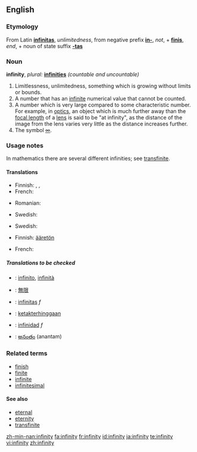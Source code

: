==English==

===Etymology===
From Latin '''[[infinitas]]''', ''unlimitedness'', from negative prefix '''[[in-]]''', ''not'', + '''[[finis]]''', ''end'', + noun of state suffix '''[[-tas]]'''

===Noun===
'''infinity''',  ''plural:'' '''[[infinities]]''' ''(countable and uncountable)''

# Limitlessness, unlimitedness, something which is growing without limits or bounds.
# A number that has an [[infinite]] numerical value that cannot be counted.
# A number which is very large compared to some characteristic number.  For example, in [[optics]], an object which is much further away than the [[focal length]] of a [[lens]] is said to be "at infinity", as the distance of the image from the lens varies very little as the distance increases further.
# The symbol [[∞]].

===Usage notes===
In mathematics there are several different infinities; see [[transfinite]].

====Translations====
{{rfc-level|Translations at L4+ not in L3 POS section}}
{{trans-top|Limitlessness, unlimitedness, something which is growing without limits or bounds}}
* Finnish: {{t|fi|loputtomuus}}, {{t|fi|äärettömyys}}, {{t|fi|rajattomuus}}
* French: {{t|fr|infinité|f}}
{{trans-mid}}
* Romanian: {{t|ro|infinitate|f}}
{{trans-bottom}}

{{trans-top|A number that has an infinite, uncountable numerical value}}
{{trans-mid}}
* Swedish: {{t|sv|oändlighet|c}}
{{trans-bottom}}

{{trans-top|A number which is very large compared to some characteristic number}}

{{trans-mid}}
* Swedish: {{t|sv|oändlighet|c}}
{{trans-bottom}}

{{trans-top|The symbol ∞}}
* Finnish: [[ääretön]]
{{trans-mid}}
* French: {{t|fr|infini}} {{g|French}}
{{trans-bottom}}

=====Translations to be checked=====
{{checktrans}}
{{top}}
* {{ttbc|Italian}}: [[infinito]], [[infinità]]
* {{ttbc|Japanese}}: [[無限]]
* {{ttbc|Latin}}: [[infinitas]] ''f''
{{mid}}
* {{ttbc|Malay}}: [[ketakterhinggaan]]
* {{ttbc|Spanish}}: [[infinidad]] ''f''
* {{ttbc|Telugu}}: [[అనంతం]] (anantam)
{{bottom}}

===Related terms===
* [[finish]]
* [[finite]]
* [[infinite]]
* [[infinitesimal]]

====See also====
* [[eternal]]
* [[eternity]]
* [[transfinite]]

[[zh-min-nan:infinity]]
[[fa:infinity]]
[[fr:infinity]]
[[id:infinity]]
[[ja:infinity]]
[[te:infinity]]
[[vi:infinity]]
[[zh:infinity]]
